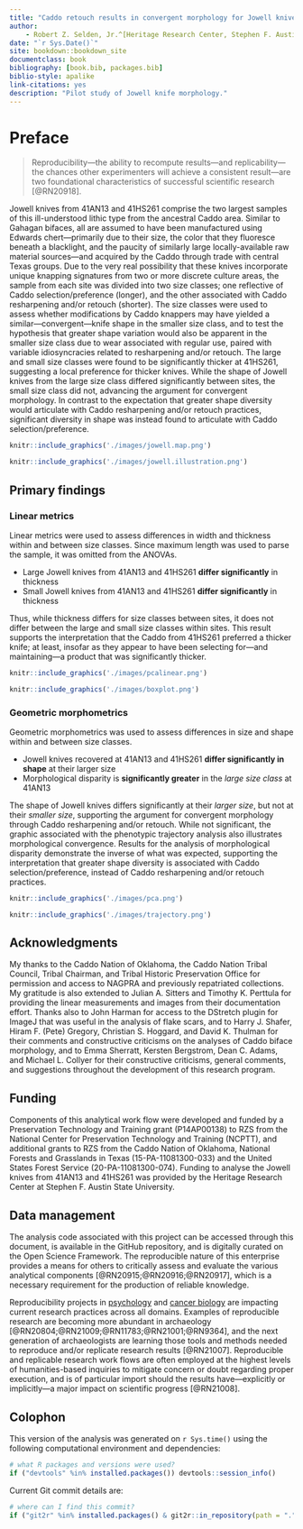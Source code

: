 ```yaml
--- 
title: "Caddo retouch results in convergent morphology for Jowell knives from sites in the American Southeast"
author:
    - Robert Z. Selden, Jr.^[Heritage Research Center, Stephen F. Austin State University; Department of Biology, Stephen F. Austin State University; and Cultural Heritage Department, Jean Monnet University, zselden@sfasu.edu], and John E. Dockall^[Stantec, Inc.]
date: "`r Sys.Date()`"
site: bookdown::bookdown_site
documentclass: book
bibliography: [book.bib, packages.bib]
biblio-style: apalike
link-citations: yes
description: "Pilot study of Jowell knife morphology."
---
```


# Preface {-}

>Reproducibility---the ability to recompute results---and replicability---the chances other experimenters will achieve a consistent result---are two foundational characteristics of successful scientific research [@RN20918].

Jowell knives from 41AN13 and 41HS261 comprise the two largest samples of this ill-understood lithic type from the ancestral Caddo area. Similar to Gahagan bifaces, all are assumed to have been manufactured using Edwards chert---primarily due to their size, the color that they fluoresce beneath a blacklight, and the paucity of similarly large locally-available raw material sources---and acquired by the Caddo through trade with central Texas groups. Due to the very real possibility that these knives incorporate unique knapping signatures from two or more discrete culture areas, the sample from each site was divided into two size classes; one reflective of Caddo selection/preference (longer), and the other associated with Caddo resharpening and/or retouch (shorter). The size classes were used to assess whether modifications by Caddo knappers may have yielded a similar---convergent---knife shape in the smaller size class, and to test the hypothesis that greater shape variation would also be apparent in the smaller size class due to wear associated with regular use, paired with variable idiosyncracies related to resharpening and/or retouch. The large and small size classes were found to be significantly thicker at 41HS261, suggesting a local preference for thicker knives. While the shape of Jowell knives from the large size class differed significantly between sites, the small size class did not, advancing the argument for convergent morphology. In contrast to the expectation that greater shape diversity would articulate with Caddo resharpening and/or retouch practices, significant diversity in shape was instead found to articulate with Caddo selection/preference.

```r
knitr::include_graphics('./images/jowell.map.png')
```

```r
knitr::include_graphics('./images/jowell.illustration.png')
```

## Primary findings



### Linear metrics

Linear metrics were used to assess differences in width and thickness within and between size classes. Since maximum length was used to parse the sample, it was omitted from the ANOVAs.

 -    Large Jowell knives from 41AN13 and 41HS261 **differ significantly** in thickness
 -    Small Jowell knives from 41AN13 and 41HS261 **differ significantly** in thickness
 
Thus, while thickness differs for size classes between sites, it does not differ between the large and small size classes within sites. This result supports the interpretation that the Caddo from 41HS261 preferred a thicker knife; at least, insofar as they appear to have been selecting for---and maintaining---a product that was significantly thicker.

```r
knitr::include_graphics('./images/pcalinear.png')
```

```r
knitr::include_graphics('./images/boxplot.png')
```

### Geometric morphometrics

Geometric morphometrics was used to assess differences in size and shape within and between size classes.

  -   Jowell knives recovered at 41AN13 and 41HS261 **differ significantly in shape** at their larger size
  -   Morphological disparity is **significantly greater** in the _large size class_ at 41AN13
  
The shape of Jowell knives differs significantly at their _larger size_, but not at their _smaller size_, supporting the argument for convergent morphology through Caddo resharpening and/or retouch.  While not significant, the graphic associated with the phenotypic trajectory analysis also illustrates morphological convergence. Results for the analysis of morphological disparity demonstrate the inverse of what was expected, supporting the interpretation that greater shape diversity is associated with Caddo selection/preference, instead of Caddo resharpening and/or retouch practices.

```r
knitr::include_graphics('./images/pca.png')
```

```r
knitr::include_graphics('./images/trajectory.png')
```

## Acknowledgments

My thanks to the Caddo Nation of Oklahoma, the Caddo Nation Tribal Council, Tribal Chairman, and Tribal Historic Preservation Office for permission and access to NAGPRA and previously repatriated collections. My gratitude is also extended to Julian A. Sitters and Timothy K. Perttula for providing the linear measurements and images from their documentation effort. Thanks also to John Harman for access to the DStretch plugin for ImageJ that was useful in the analysis of flake scars, and to Harry J. Shafer, Hiram F. (Pete) Gregory, Christian S. Hoggard, and David K. Thulman for their comments and constructive criticisms on the analyses of Caddo biface morphology, and to Emma Sherratt, Kersten Bergstrom, Dean C. Adams, and Michael L. Collyer for their constructive criticisms, general comments, and suggestions throughout the development of this research program.

## Funding

Components of this analytical work flow were developed and funded by a Preservation Technology and Training grant (P14AP00138) to RZS from the National Center for Preservation Technology and Training (NCPTT), and additional grants to RZS from the Caddo Nation of Oklahoma, National Forests and Grasslands in Texas (15-PA-11081300-033) and the United States Forest Service (20-PA-11081300-074). Funding to analyse the Jowell knives from 41AN13 and 41HS261 was provided by the Heritage Research Center at Stephen F. Austin State University.

## Data management

The analysis code associated with this project can be accessed through this document, is available in the GitHub repository, and is digitally curated on the Open Science Framework. The reproducible nature of this enterprise provides a means for others to critically assess and evaluate the various analytical components [@RN20915;@RN20916;@RN20917], which is a necessary requirement for the production of reliable knowledge.

Reproducibility projects in [psychology](https://osf.io/ezcuj/) and [cancer biology](https://www.cos.io/rpcb) are impacting current research practices across all domains. Examples of reproducible research are becoming more abundant in archaeology [@RN20804;@RN21009;@RN11783;@RN21001;@RN9364], and the next generation of archaeologists are learning those tools and methods needed to reproduce and/or replicate research results [@RN21007]. Reproducible and replicable research work flows are often employed at the highest levels of humanities-based inquiries to mitigate concern or doubt regarding proper execution, and is of particular import should the results have---explicitly or implicitly---a major impact on scientific progress [@RN21008].

## Colophon

This version of the analysis was generated on `r Sys.time()` using the following computational environment and dependencies: 

```r
# what R packages and versions were used?
if ("devtools" %in% installed.packages()) devtools::session_info()
```

Current Git commit details are:

```r
# where can I find this commit? 
if ("git2r" %in% installed.packages() & git2r::in_repository(path = ".")) git2r::repository(here::here())  
```
